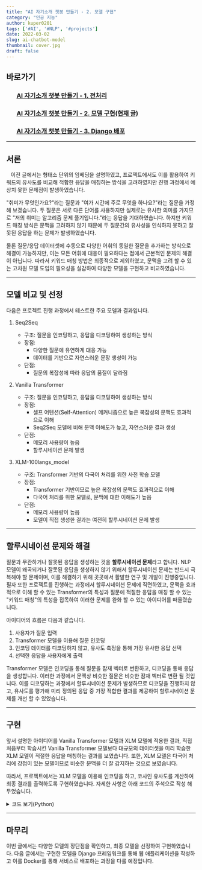 ```yaml
---
title: "AI 자기소개 챗봇 만들기 - 2. 모델 구현"
category: "인공 지능"
author: kuper0201
tags: ['#AI', '#NLP', '#projects']
date: 2022-03-02
slug: ai-chatbot-model
thumbnail: cover.jpg
draft: false
---
```



## 바로가기

### &nbsp; &nbsp; &nbsp; &nbsp;[AI 자기소개 챗봇 만들기 - 1. 전처리](/ai-chatbot-preprocess)
### &nbsp; &nbsp; &nbsp; &nbsp;[AI 자기소개 챗봇 만들기 - 2. 모델 구현(현재 글)](#서론)
### &nbsp; &nbsp; &nbsp; &nbsp;[AI 자기소개 챗봇 만들기 - 3. Django 배포](/ai-chatbot-deploy)

---

## 서론

&nbsp;&nbsp; 이전 글에서는 형태소 단위의 임베딩을 설명하였고, 프로젝트에서도 이를 활용하여 키워드의 유사도를 비교해 적합한 응답을 매칭하는 방식을 고려하였지만 진행 과정에서 예상치 못한 문제점이 발생하였습니다.

"취미가 무엇인가요?"라는 질문과 "여가 시간에 주로 무엇을 하나요?"라는 질문을 가정해 보겠습니다.
두 질문은 서로 다른 단어를 사용하지만 실제로는 유사한 의미를 가지므로 "저의 취미는 알고리즘 문제 풀기입니다."라는 응답을 기대하였습니다. 하지만 키워드 매칭 방식은 문맥을 고려하지 않기 때문에 두 질문간의 유사성을 인식하지 못하고 잘못된 응답을 하는 문제가 발생하였습니다.

물론 질문/응답 데이터셋에 수동으로 다양한 어휘의 동일한 질문을 추가하는 방식으로 해결이 가능하지만, 이는 모든 어휘에 대응이 필요하다는 점에서 근본적인 문제의 해결이 아닙니다. 따라서 키워드 매칭 방법은 최종적으로 제외하였고, 문맥을 고려 할 수 있는 고차원 모델 도입의 필요성을 실감하여 다양한 모델을 구현하고 비교하였습니다.

---

## 모델 비교 및 선정

다음은 프로젝트 진행 과정에서 테스트한 주요 모델과 결과입니다.

1. Seq2Seq
	- 구조: 질문을 인코딩하고, 응답을 디코딩하여 생성하는 방식
	- 장점:
		- 다양한 질문에 유연하게 대응 가능
		- 데이터를 기반으로 자연스러운 문장 생성이 가능
	- 단점:
		- 질문의 복잡성에 따라 응답의 품질이 달라짐

2. Vanilla Transformer
	- 구조: 질문을 인코딩하고, 응답을 디코딩하여 생성하는 방식
	- 장점:
		- 셀프 어텐션(Self-Attention) 메커니즘으로 높은 복잡성의 문맥도 효과적으로 이해
		- Seq2Seq 모델에 비해 문맥 이해도가 높고, 자연스러운 결과 생성
	- 단점:
		- 메모리 사용량이 높음
		- 할루시네이션 문제 발생

3. XLM-100langs_model
	- 구조: Transformer 기반의 다국어 처리를 위한 사전 학습 모델
	- 장점:
		- Transformer 기반이므로 높은 복잡성의 문맥도 효과적으로 이해
		- 다국어 처리를 위한 모델로, 문맥에 대한 이해도가 높음
	- 단점:
		- 메모리 사용량이 높음
		- 모델이 직접 생성한 결과는 여전히 할루시네이션 문제 발생

---
	
## 할루시네이션 문제와 해결

질문과 무관하거나 잘못된 응답을 생성하는 것을 **할루시네이션 문제**라고 합니다.
NLP 모델이 왜곡되거나 잘못된 응답을 생성하지 않기 위해서 할루시네이션 문제는 반드시 극복해야 할 문제이며, 이를 해결하기 위해 곳곳에서 활발한 연구 및 개발이 진행중입니다.
필자 또한 프로젝트를 진행하는 과정에서 할루시네이션 문제에 직면하였고, 문맥을 효과적으로 이해 할 수 있는 Transformer의 특성과 질문에 적절한 응답을 매칭 할 수 있는 "키워드 매칭"의 특성을 접목하여 이러한 문제를 완화 할 수 있는 아이디어를 떠올렸습니다.

아이디어의 흐름은 다음과 같습니다.
1. 사용자가 질문 입력
2. Transformer 모델을 이용해 질문 인코딩
3. 인코딩 데이터를 디코딩하지 않고, 유사도 측정을 통해 가장 유사한 응답 선택
4. 선택한 응답을 사용자에게 출력

Transformer 모델은 인코딩을 통해 질문을 잠재 벡터로 변환하고, 디코딩을 통해 응답을 생성합니다.
이러한 과정에서 문맥상 비슷한 질문은 비슷한 잠재 벡터로 변환 될 것입니다. 이를 디코딩하는 과정에서 할루시네이션 문제가 발생하므로 디코딩을 진행하지 않고, 유사도를 평가해 미리 정의된 응답 중 가장 적합한 결과를 제공하여 할루시네이션 문제를 개선 할 수 있었습니다.

---

## 구현

앞서 설명한 아이디어를 Vanilla Transformer 모델과 XLM 모델에 적용한 결과, 직접 처음부터 학습시킨 Vanilla Transformer 모델보다 대규모의 데이터셋을 미리 학습한 XLM 모델이 적절한 응답을 매칭하는 결과를 보였습니다.
또한, XLM 모델은 다국어 처리에 강점이 있는 모델이므로 비슷한 문맥을 더 잘 감지하는 것으로 보였습니다.

따라서, 프로젝트에서는 XLM 모델을 이용해 인코딩을 하고, 코사인 유사도를 계산하여 최종 결과를 출력하도록 구현하였습니다. 자세한 사항은 아래 코드의 주석으로 작성 해 두었습니다.

<details markdown="1">
<summary>코드 보기(Python)</summary>

```javascript
import numpy as np
import pandas as pd
from numpy import dot
from numpy.linalg import norm
from sentence_transformers import SentenceTransformer
import os

class Chatbot:
    def __init__(self):
        # train 데이터 로드
        self.train_data = pd.read_csv(os.getcwd() +'/data/ChatbotData.csv')
        print("DataSet Loaded")

        # XLM 모델 로드
        self.model = SentenceTransformer(os.getcwd() +'/data/xlm-100langs_model')
        print("Model Loaded")

        # train 데이터 임베딩 진행
        self.train_data['embedding'] = self.train_data.apply(lambda row: self.model.encode(row.Q), axis = 1)

    # 코사인 유사도 계산 함수
    def cos_sim(self, A, B):
        return dot(A, B) / (norm(A) * norm(B))

    # 질문 임베딩 및 유사도 계산하여 최종 응답 반환
    def return_answer(self, question):
        embedding = self.model.encode(question)
        self.train_data['score'] = self.train_data.apply(lambda x: self.cos_sim(x['embedding'], embedding), axis=1)
        
        return self.train_data.loc[self.train_data['score'].idxmax()]['A']

# 사용자에게 질문 입력 받고 응답 출력
def main():
    chatbot = Chatbot()
    while True:
        question = input("User: ")
        answer = chatbot.return_answer(question)
        print("Chatbot: " + answer)

if __name__ == "__main__":
	main()
```
</details>

---

## 마무리

이번 글에서는 다양한 모델의 장단점을 확인하고, 최종 모델을 선정하여 구현하였습니다.
다음 글에서는 구현한 모델을 Django 프레임워크를 통해 웹 애플리케이션을 작성하고 이를 Docker를 통해 서비스로 배포하는 과정을 다룰 예정입니다.